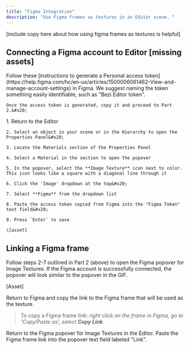 ```yaml
---
title: "Figma Integration"
description: "Use Figma frames as textures in an Editor scene. "
---
```


\[include copy here about how using figma frames as textures is helpful]

## Connecting a Figma account to Editor \[missing assets]

<Steps>
  <Step title="Generate the Figma token">
    Follow these [instructions to generate a Personal access token](https://help.figma.com/hc/en-us/articles/1500006061462-View-and-manage-account-settings) in Figma. We suggest naming the token something easily identifiable, such as "Bezi Editor token".&#x20;

    Once the access token is generated, copy it and proceed to Part 2.&#x20;
  </Step>

  <Step title="Set-up the Figma token in the Editor">
    1. Return to the Editor

    2. Select an object in your scene or in the Hierarchy to open the Properties Panel&#x20;

    3. Locate the Materials section of the Properties Panel

    4. Select a Material in the section to open the popover

    5. In the popover, select the **Image Texture** icon next to color. This icon looks like a square with a diagonal line through it

    6. Click the 'Image' dropdown at the top&#x20;

    7. Select **Figma** from the dropdown list

    8. Paste the access token copied from Figma into the "Figma Token" text field&#x20;

    9. Press `Enter` to save

    \[asset]
  </Step>
</Steps>

## Linking a Figma frame

Follow steps 2-7 outlined in Part 2 (above) to open the Figma popover for Image Textures. If the Figma account is successfully connected, the popover will look similar to the popover in the GIF.&#x20;

\[Asset]

Return to Figma and copy the link to the Figma frame that will be used as the texture.&#x20;

> To copy a Figma frame link: *right click on the frame in Figma, go to 'Copy/Paste as', select **Copy Link***.

Return to the Figma popover for Image Textures in the Editor. Paste the Figma frame link into the popover text field labeled "Link".